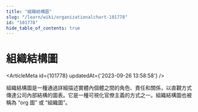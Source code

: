 ```yaml
---
title: "組織結構圖"
slug: "/learn/wiki/organizationalchart-101778"
id: "101778"
hide_table_of_contents: true
---
```



# 組織結構圖

<ArticleMeta id={101778} updatedAt={'2023-09-26 13:58:58'} />
<div className='border-solid border-b border-t-0 my-4 border-[var(--ifm-color-gray-300)]' />

組織結構圖是一種通過詳細描述實體內個體之間的角色、責任和關係，以直觀方式傳達公司內部結構的圖表。它是一種可視化官僚主義的方式之一。組織結構圖也被稱為 “org 圖” 或 “組織圖”。
